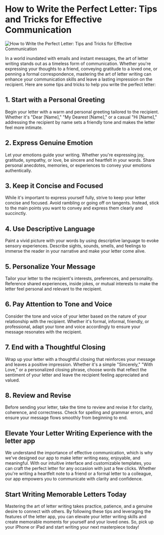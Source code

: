 
# How to Write the Perfect Letter: Tips and Tricks for Effective Communication

<Image src="/blog/write-perfect-letter.jpg" alt="How to Write the Perfect Letter: Tips and Tricks for Effective Communication" width={800} height={700} />

In a world inundated with emails and instant messages, the art of letter writing stands out as a timeless form of communication. Whether you're expressing your thoughts to a friend, conveying gratitude to a loved one, or penning a formal correspondence, mastering the art of letter writing can enhance your communication skills and leave a lasting impression on the recipient. Here are some tips and tricks to help you write the perfect letter:

## 1. Start with a Personal Greeting

Begin your letter with a warm and personal greeting tailored to the recipient. Whether it's "Dear [Name]," "My Dearest [Name]," or a casual "Hi [Name]," addressing the recipient by name sets a friendly tone and makes the letter feel more intimate.

## 2. Express Genuine Emotion

Let your emotions guide your writing. Whether you're expressing joy, gratitude, sympathy, or love, be sincere and heartfelt in your words. Share personal anecdotes, memories, or experiences to convey your emotions authentically.

## 3. Keep it Concise and Focused

While it's important to express yourself fully, strive to keep your letter concise and focused. Avoid rambling or going off on tangents. Instead, stick to the main points you want to convey and express them clearly and succinctly.

## 4. Use Descriptive Language

Paint a vivid picture with your words by using descriptive language to evoke sensory experiences. Describe sights, sounds, smells, and feelings to immerse the reader in your narrative and make your letter come alive.

## 5. Personalize Your Message

Tailor your letter to the recipient's interests, preferences, and personality. Reference shared experiences, inside jokes, or mutual interests to make the letter feel personal and relevant to the recipient.

## 6. Pay Attention to Tone and Voice

Consider the tone and voice of your letter based on the nature of your relationship with the recipient. Whether it's formal, informal, friendly, or professional, adapt your tone and voice accordingly to ensure your message resonates with the recipient.

## 7. End with a Thoughtful Closing

Wrap up your letter with a thoughtful closing that reinforces your message and leaves a positive impression. Whether it's a simple "Sincerely," "With Love," or a personalized closing phrase, choose words that reflect the sentiment of your letter and leave the recipient feeling appreciated and valued.

## 8. Review and Revise

Before sending your letter, take the time to review and revise it for clarity, coherence, and correctness. Check for spelling and grammar errors, and ensure your message flows smoothly from beginning to end.

## Elevate Your Letter Writing Experience with the letter app

We understand the importance of effective communication, which is why we've designed our app to make letter writing easy, enjoyable, and meaningful. With our intuitive interface and customizable templates, you can craft the perfect letter for any occasion with just a few clicks. Whether you're writing a heartfelt note to a friend or a formal letter to a colleague, our app empowers you to communicate with clarity and confidence.

## Start Writing Memorable Letters Today

Mastering the art of letter writing takes practice, patience, and a genuine desire to connect with others. By following these tips and leveraging the features of the letter app, you can elevate your letter writing skills and create memorable moments for yourself and your loved ones. So, pick up your iPhone or iPad and start writing your next masterpiece today!
